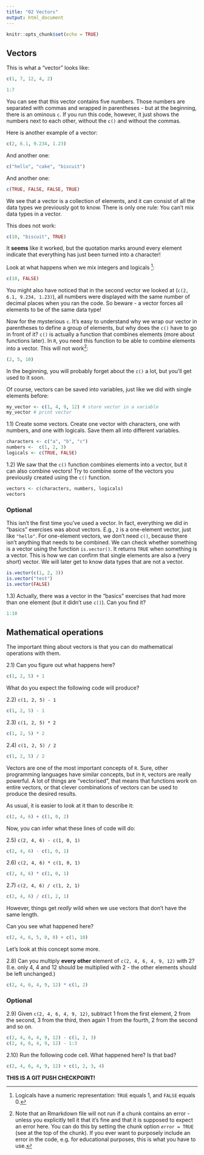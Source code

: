 ```yaml
---
title: "02 Vectors"
output: html_document
---
```


```r
knitr::opts_chunk$set(echo = TRUE)
```

## Vectors 

This is what a "vector" looks like:

```r
c(1, 7, 12, 4, 2)
```
```r
1:7
```

You can see that this vector contains five numbers.
Those numbers are separated with commas and wrapped in parentheses - but at the beginning, there is an ominous `c`.
If you run this code, however, it just shows the numbers next to each other, without the `c()` and without the commas.

Here is another example of a vector:

```r
c(2, 6.1, 9.234, 1.23)
```

And another one:

```r
c("hello", "cake", "biscuit")
```

And another one:

```r
c(TRUE, FALSE, FALSE, TRUE)
```

We see that a vector is a collection of elements, and it can consist of all the data types we previously got to know.
There is only one rule: You can't mix data types in a vector.

This does not work:

```r
c(10, "biscuit", TRUE)
```

It **seems** like it worked, but the quotation marks around every element indicate that everything has just been turned into a character!

Look at what happens when we mix integers and logicals [^logical_numbers]:

```r
c(10, FALSE)
```

[^logical_numbers]: Logicals have a numeric representation: `TRUE` equals 1, and `FALSE` equals 0.

You might also have noticed that in the second vector we looked at (`c(2, 6.1, 9.234, 1.23)`), all numbers were displayed with the same number of decimal places when you ran the code.
So beware - a vector forces all elements to be of the same data type!

Now for the mysterious `c`.
It's easy to understand why we wrap our vector in parentheses to define a group of elements, but why does the `c()` have to go in front of it?
`c()` is actually a function that combines elements (more about functions later).
In `R`, you need this function to be able to combine elements into a vector.
This will not work[^run_error]:

```r
(2, 5, 10)
```

[^run_error]: Note that an Rmarkdown file will not run if a chunk contains an error - unless you explicitly tell it that it's fine and that it is supposed to expect an error here. You can do this by setting the chunk option `error = TRUE` (see at the top of the chunk). If you ever want to purposely include an error in the code, e.g. for educational purposes, this is what you have to use.

In the beginning, you will probably forget about the `c()` a lot, but you'll get used to it soon.

Of course, vectors can be saved into variables, just like we did with single elements before:

```r
my_vector <- c(1, 4, 9, 12) # store vector in a variable
my_vector # print vector
```

1.1) Create some vectors. Create one vector with characters, one with numbers, and one with logicals. Save them all into different variables.

```r
characters <- c("a", "b", "c")
numbers <-  c(1, 2, 3)
logicals <- c(TRUE, FALSE)
```

1.2) We saw that the `c()` function combines elements into a vector, but it can also combine vectors! Try to combine some of the vectors you previously created using the `c()` function.

```r
vectors <- c(characters, numbers, logicals)
vectors
```

### Optional

This isn't the first time you've used a vector. In fact, everything we did in "basics" exercises was about vectors. E.g., `2` is a one-element vector, just like `"hello"`. For one-element vectors, we don't need `c()`, because there isn't anything that needs to be combined.
We can check whether something is a vector using the function `is.vector()`. It returns `TRUE` when something is a vector.
This is how we can confirm that single elements are also a (very short) vector.
We will later get to know data types that are not a vector.

```r
is.vector(c(1, 2, 3))
is.vector("test")
is.vector(FALSE)
```

1.3) Actually, there was a vector in the "basics" exercises that had more than one element (but it didn't use `c()`). Can you find it?

```r
1:10
```


## Mathematical operations

The important thing about vectors is that you can do mathematical operations with them.

2.1) Can you figure out what happens here?

```r
c(1, 2, 5) + 1
```

What do you expect the following code will produce?

2.2) `c(1, 2, 5) - 1`

```r
c(1, 2, 5) - 1
```


2.3) `c(1, 2, 5) * 2`

```r
c(1, 2, 5) * 2
```


2.4) `c(1, 2, 5) / 2`

```r
c(1, 2, 5) / 2
```


Vectors are one of the most important concepts of `R`.
Sure, other programming languages have similar concepts, but in `R`, vectors are really powerful.
A lot of things are "vectorised", that means that functions work on entire vectors, or that clever combinations of vectors can be used to produce the desired results.

As usual, it is easier to look at it than to describe it:

```r
c(2, 4, 6) + c(1, 0, 2)
```

Now, you can infer what these lines of code will do:

2.5) `c(2, 4, 6) - c(1, 0, 1)`

```r
c(2, 4, 6) - c(1, 0, 1)
```


2.6) `c(2, 4, 6) * c(1, 0, 1)`

```r
c(2, 4, 6) * c(1, 0, 1)
```


2.7) `c(2, 4, 6) / c(1, 2, 1)`

```r
c(2, 4, 6) / c(1, 2, 1)
```


However, things get *really* wild when we use vectors that don't have the same length.

Can you see what happened here?

```r
c(2, 4, 6, 5, 0, 0) + c(1, 10)
```

Let's look at this concept some more.

2.8) Can you multiply **every other** element of `c(2, 4, 6, 4, 9, 12)` with 2? (I.e. only 4, 4 and 12 should be multiplied with 2 - the other elements should be left unchanged.)

```r
c(2, 4, 6, 4, 9, 12) * c(1, 2)
```


### Optional

2.9) Given `c(2, 4, 6, 4, 9, 12)`, subtract 1 from the first element, 2 from the second, 3 from the third, then again 1 from the fourth, 2 from the second and so on.

```r
c(2, 4, 6, 4, 9, 12) - c(1, 2, 3)
c(2, 4, 6, 4, 9, 12) - 1:3
```


2.10) Run the following code cell. What happened here? Is that bad?

```r
c(2, 4, 6, 4, 9, 12) + c(1, 2, 3, 4)
```

**THIS IS A GIT PUSH CHECKPOINT!**
